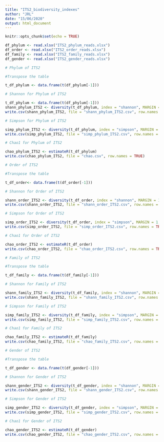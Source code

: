 ```yaml
---
title: "ITS2_biodiversity_indexes"
author: "JRL"
date: "15/06/2020"
output: html_document
---
```


```r
knitr::opts_chunk$set(echo = TRUE)
```

```r
df_phylum <- read.xlsx("ITS2_phylum_reads.xlsx")
df_order <- read.xlsx("ITS2_order_reads.xlsx")
df_family <- read.xlsx("ITS2_family_reads.xlsx")
df_gender <- read.xlsx("ITS2_gender_reads.xlsx")
```


```r

# Phylum of ITS2 

#Transpose the table

t_df_phylum <- data.frame(t(df_phylum[-1]))

# Shannon for Phylum of ITS2

t_df_phylum <- data.frame(t(df_phylum[-1]))
shann_phylum_ITS2 <- diversity(t_df_phylum, index = "shannon", MARGIN = 1, base = exp(1))
write.csv(shann_phylum_ITS2, file = "shann_phylum_ITS2.csv", row.names = TRUE)

# Simpson for Phylum of ITS2

simp_phylum_ITS2 <- diversity(t_df_phylum, index = "simpson", MARGIN = 1, base = exp(1))
write.csv(simp_phylum_ITS2, file = "simp_phylum_ITS2.csv", row.names = TRUE)

# Chao1 for Phylum of ITS2

chao_phylum_ITS2 <- estimateR(t_df_phylum)
write.csv(chao_phylum_ITS2, file = "chao.csv", row.names = TRUE)
```

```r

# Order of ITS2

#Transpose the table

t_df_order<- data.frame(t(df_order[-1]))

# Shannon for Order of ITS2

shann_order_ITS2 <- diversity(t_df_order, index = "shannon", MARGIN = 1, base = exp(1))
write.csv(shann_order_ITS2, file = "shann_order_ITS2.csv", row.names = TRUE)

# Simpson for Order of ITS2

simp_order_ITS2 <- diversity(t_df_order, index = "simpson", MARGIN = 1, base = exp(1))
write.csv(simp_order_ITS2, file = "simp_order_ITS2.csv", row.names = TRUE)

# Chao1 for Order of ITS2

chao_order_ITS2 <- estimateR(t_df_order)
write.csv(chao_order_ITS2, file = "chao_order_ITS2.csv", row.names = TRUE)
```

```r
# Family of ITS2

#Transpose the table

t_df_family <- data.frame(t(df_family[-1]))

# Shannon for Family of ITS2

shann_family_ITS2 <- diversity(t_df_family, index = "shannon", MARGIN = 1, base = exp(1))
write.csv(shann_family_ITS2, file = "shann_family_ITS2.csv", row.names = TRUE)

# Simpson for Family of ITS2

simp_family_ITS2 <- diversity(t_df_family, index = "simpson", MARGIN = 1, base = exp(1))
write.csv(simp_family_ITS2, file = "simp_family_ITS2.csv", row.names = TRUE)

# Chao1 for Family of ITS2

chao_family_ITS2 <- estimateR(t_df_family)
write.csv(chao_family_ITS2, file = "chao_family_ITS2.csv", row.names = TRUE)
```

```r
# Gender of ITS2

#Transpose the table

t_df_gender <- data.frame(t(df_gender[-1]))

# Shannon for Gender of ITS2

shann_gender_ITS2 <- diversity(t_df_gender, index = "shannon", MARGIN = 1, base = exp(1))
write.csv(shann_gender_ITS2, file = "shann_gender_ITS2.csv", row.names = TRUE)

# Simpson for Gender of ITS2

simp_gender_ITS2 <- diversity(t_df_gender, index = "simpson", MARGIN = 1, base = exp(1))
write.csv(simp_gender_ITS2, file = "simp_gender_ITS2.csv", row.names = TRUE)

# Chao1 for Gender of ITS2

chao_gender_ITS2 <- estimateR(t_df_gender)
write.csv(chao_gender_ITS2, file = "chao_gender_ITS2.csv", row.names = TRUE)
```

